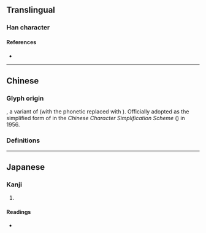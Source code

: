 {{also|幫|幇}}
{{character info/new}}
==Translingual==
{{stroke order}}
 {{Han simplified forms|幫|幇|帮}}
===Han character===
{{Han char|rn=50|rad=巾|as=07|sn=10|four=|canj=QLLB|ids=⿱邦巾}}

====References====
* {{Han ref|kx=0332.121|dkj=08928|dj=0637.130|hdz=10736.050|uh=5E2E|ud=24110}}

----

==Chinese==

===Glyph origin===
{{Han simp|幚|f2=帛|t2=巾}}, a variant of {{zh-l|*幫}} (with the phonetic {{zh-l|*封}} replaced with {{zh-l|*邦}}). Officially adopted as the simplified form of {{zh-l|*幫}} in the ''Chinese Character Simplification Scheme'' ({{w2|zh|pref=《|s:漢字簡化方案|漢字簡化方案|suf=》}}) in 1956.

===Definitions===
{{zh-see|幫}}

----

==Japanese==

===Kanji===
{{ja-kanji|grade=|rs=巾07}}

# {{defn|lang=ja|sort=巾07}}

====Readings====
* {{ja-readings|on=[[ほう]] (hō)|kun=[[たすける]] (tasukeru)}}